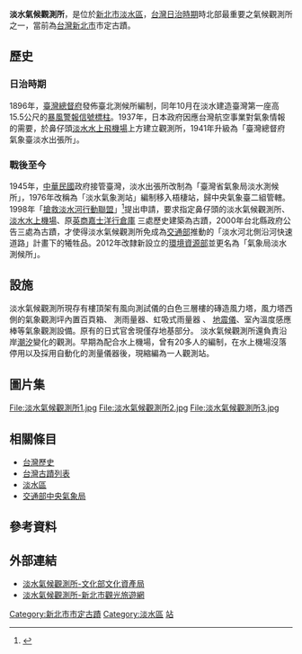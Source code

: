 {{coord|25.1646|121.44931|display=title|type:landmark }}
{{tw monument
|name=淡水氣候觀測所<br><small>Tamsui Meteorological Observatory
|formername=
|image=淡水氣候觀測所2.jpg
|imagename=氣候觀測所現貌
{{Infobox mapframe|tyep=shape|zoom=15|frame-width=280}}
|othername=
|formalname=
|level=[[台灣古蹟列表#縣（市）定古蹟|直轄市定古蹟]]
|class=
|time=1937年（{{flagicon|Empire of Japan}}昭和12年）
|location={{ROC-TW}}<br>[[新北市|新北市]][[淡水區|淡水區]]中正東路42巷6號
|open=
|cost=
|website=
|reg_url =https://nchdb.boch.gov.tw/assets/advanceSearch/monument/20000627000003
}}

'''淡水氣候觀測所'''，是位於[[新北市|新北市]][[淡水區|淡水區]]，[[台灣日治時期|台灣日治時期]]時北部最重要之氣候觀測所之一，當前為[[台灣|台灣]][[新北市|新北市]]市定古蹟。

==歷史==
===日治時期===
1896年，[[臺灣總督府|臺灣總督府]]發佈臺北測候所編制，同年10月在淡水建造臺灣第一座高15.5公尺的[[暴風警報信號標柱|暴風警報信號標柱]]。1937年，日本政府因應台灣航空事業對氣象情報的需要，於鼻仔頭[[淡水水上飛機場|淡水水上飛機場]]上方建立觀測所，1941年升級為「臺灣總督府氣象臺淡水出張所」。

===戰後至今===
1945年，[[中華民國|中華民國]]政府接管臺灣，淡水出張所改制為「臺灣省氣象局淡水測候所」，1976年改稱為「淡水氣象測站」編制移入梧棲站，歸中央氣象臺二組管轄。1998年「[[搶救淡水河行動聯盟|搶救淡水河行動聯盟]]」<ref>{{Cite web |url=http://ago.gcaa.org.tw/action/message/87050201.htm |title=一人一信，反對淡水環河快速道路興建 |access-date=2011-01-28 |archive-date=2021-01-24 |archive-url=https://web.archive.org/web/20210124104113/http://ago.gcaa.org.tw/action/message/87050201.htm |dead-url=no }}</ref>提出申請，要求指定鼻仔頭的淡水氣候觀測所、[[淡水水上機場|淡水水上機場]]、原[[英商嘉士洋行倉庫|英商嘉士洋行倉庫]] 三處歷史建築為古蹟，2000年台北縣政府公告三處為古蹟，才使得淡水氣候觀測所免成為[[中華民國交通部|交通部]]推動的「淡水河北側沿河快速道路」計畫下的犧牲品。2012年改隸新設立的[[環境資源部|環境資源部]]並更名為「氣象局淡水測候所」。

==設施==
淡水氣候觀測所現存有樓頂架有風向測試儀的白色三層樓的磚造風力塔，風力塔西側的氣象觀測坪內置百頁箱、 測雨量器、虹吸式雨量器 、 [[地震儀|地震儀]]、室內溫度感應棒等氣象觀測設備。原有的日式官舍現僅存地基部分。
淡水氣候觀測所還負責沿岸[[潮汐|潮汐]]變化的觀測。早期為配合水上機場，曾有20多人的編制，在水上機場沒落停用以及採用自動化的測量儀器後，現縮編為一人觀測站。

==圖片集==
<gallery>
File:淡水氣候觀測所1.jpg
File:淡水氣候觀測所2.jpg
File:淡水氣候觀測所3.jpg
</gallery>

==相關條目==
*[[台灣歷史|台灣歷史]]
*[[台灣古蹟列表|台灣古蹟列表]]
*[[淡水區|淡水區]]
*[[交通部中央氣象局|交通部中央氣象局]]

==參考資料==
{{Commons cat|Danshuei Meteorological Observatory}}
<div class="references-small">
<references />
</div>

== 外部連結 ==
* [https://nchdb.boch.gov.tw/assets/advanceSearch/monument/20000627000003 淡水氣候觀測所-文化部文化資產局] {{Wayback|url=https://nchdb.boch.gov.tw/assets/advanceSearch/monument/20000627000003 |date=20210124131357 }}
* [https://tour.ntpc.gov.tw/zh-tw/Attraction/Detail?wnd_id=60&id=110417 淡水氣候觀測所-新北市觀光旅遊網] {{Wayback|url=https://tour.ntpc.gov.tw/zh-tw/Attraction/Detail?wnd_id=60&id=110417 |date=20210124230057 }}

{{台灣直轄市定古蹟}}{{新北市文化資產}}
[[Category:新北市市定古蹟|Category:新北市市定古蹟]]
[[Category:淡水區|Category:淡水區]]
[[Category:中央氣象局|站]]